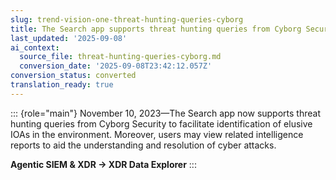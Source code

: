 ```yaml
---
slug: trend-vision-one-threat-hunting-queries-cyborg
title: The Search app supports threat hunting queries from Cyborg Security
last_updated: '2025-09-08'
ai_context:
  source_file: threat-hunting-queries-cyborg.md
  conversion_date: '2025-09-08T23:42:12.057Z'
conversion_status: converted
translation_ready: true
---
```


::: {role="main"}
November 10, 2023—The Search app now supports threat hunting queries from Cyborg Security to facilitate identification of elusive IOAs in the environment. Moreover, users may view related intelligence reports to aid the understanding and resolution of cyber attacks.

**Agentic SIEM & XDR → XDR Data Explorer**
:::

